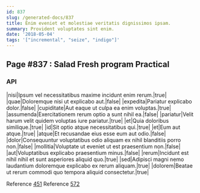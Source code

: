 ```yaml
---
id: 837
slug: /generated-docs/837
title: Enim eveniet et molestiae veritatis dignissimos ipsam.
summary: Provident voluptates sint enim.
date: '2018-05-04'
tags: '["incremental", "seize", "indigo"]'
---
```


## Page #837 : Salad Fresh program Practical
### API

|nisi|Ipsum vel necessitatibus maxime incidunt enim rerum.|true|
|quae|Doloremque nisi ut explicabo aut.|false|
|expedita|Pariatur explicabo dolor.|false|
|cupiditate|Aut eaque ut culpa ea enim voluptas.|true|
|assumenda|Exercitationem rerum optio a sunt nihil ea.|false|
|pariatur|Velit harum velit quidem voluptas iure pariatur.|true|
|et|Quia doloribus similique.|true|
|id|Sit optio atque necessitatibus qui.|true|
|et|Eum aut atque.|true|
|atque|Et recusandae eius esse eum aut odio.|false|
|dolor|Consequuntur voluptatibus odio aliquam ex nihil blanditiis porro non.|false|
|mollitia|Voluptate ut eveniet ut est praesentium non.|false|
|aut|Voluptatibus explicabo praesentium minus.|false|
|rerum|Incidunt est nihil nihil et sunt asperiores aliquid quo.|true|
|sed|Adipisci magni nemo laudantium doloremque explicabo ex rerum aliquam.|true|
|dolorem|Beatae ut rerum commodi quo tempora aliquid consectetur.|true|

Reference [451](/451)
Reference [572](/572)



